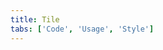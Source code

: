 ```yaml
---
title: Tile
tabs: ['Code', 'Usage', 'Style']
---
```


<ComponentCode
    name="Tile"
    component="tile" 
    variation="tile"
    hasReactVersion
    >
</ComponentCode>
<ComponentCode
    name="Clickable tile"
    component="tile" 
    variation="tile--clickable"
     hasReactVersion
    >
</ComponentCode>
<ComponentCode
    name="Selectable tile"
    component="tile" 
    variation="tile--selectable"
    hasReactVersion
    >
</ComponentCode>
<ComponentCode
    name="Expandable tile"
    component="tile" 
    variation="tile--expandable"
    hasReactVersion
    >
</ComponentCode>
<ComponentCode
    name="Grid tile"
    component="tile" 
    variation="tile--grid"
    hasReactVersion
    >
</ComponentCode>
<ComponentDocs component="tile" ></ComponentDocs>
